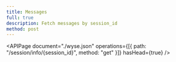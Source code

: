 ```yaml
---
title: Messages
full: true
description: Fetch messages by session_id
method: post
---
```


<APIPage
  document="./wyse.json"
  operations={[{ path: "/session/info/{session_id}", method: "get" }]}
  hasHead={true}
/>
